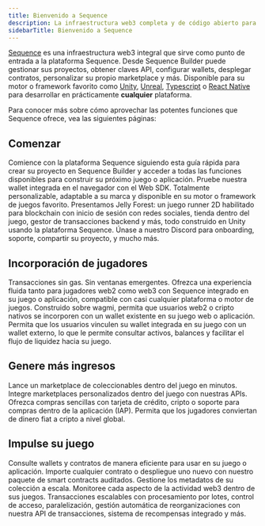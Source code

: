 ```yaml
---
title: Bienvenido a Sequence
description: La infraestructura web3 completa y de código abierto para cadenas, juegos y aplicaciones.
sidebarTitle: Bienvenido a Sequence
---
```


[Sequence](https://sequence.build/) es una infraestructura web3 integral que sirve como punto de entrada a la plataforma Sequence. Desde Sequence Builder puede gestionar sus proyectos, obtener claves API, configurar wallets, desplegar contratos, personalizar su propio marketplace y más. Disponible para su motor o framework favorito como [Unity](/sdk/unity/overview), [Unreal](/sdk/unreal/overview), [Typescript](/sdk/typescript/overview) o [React Native](/sdk/mobile) para desarrollar en prácticamente **cualquier** plataforma.

Para conocer más sobre cómo aprovechar las potentes funciones que Sequence ofrece, vea las siguientes páginas:

## Comenzar

<CardGroup cols={2}>
  <Card title="Cree su primer proyecto" icon="folder-plus" href="/solutions/builder/getting-started">
    Comience con la plataforma Sequence siguiendo esta guía rápida para crear su proyecto en Sequence Builder y acceder a todas las funciones disponibles para construir su próximo juego o aplicación.
  </Card>

  <Card title="Demo de Embedded Wallet" icon="gem" href="https://0xsequence.github.io/kit/?mode=waas">
    Pruebe nuestra wallet integrada en el navegador con el Web SDK. Totalmente personalizable, adaptable a su marca y disponible en su motor o framework de juegos favorito.
  </Card>

  <Card title="Guía de juego Unity de principio a fin" icon="unity" href="/guides/jelly-forest-unity-guide">
    Presentamos Jelly Forest: un juego runner 2D habilitado para blockchain con inicio de sesión con redes sociales, tienda dentro del juego, gestor de transacciones backend y más, todo construido en Unity usando la plataforma Sequence.
  </Card>

  <Card title="Únase a nuestra comunidad" icon="discord" href="https://discord.com/invite/sequence">
    Únase a nuestro Discord para onboarding, soporte, compartir su proyecto, y mucho más.
  </Card>
</CardGroup>

## Incorporación de jugadores

<CardGroup cols={3}>
  <Card title="Wallet embebida" icon="wallet" href="/solutions/wallets/embedded-wallet/overview">
    Transacciones sin gas. Sin ventanas emergentes. Ofrezca una experiencia fluida tanto para jugadores web2 como web3 con Sequence integrado en su juego o aplicación, compatible con casi cualquier plataforma o motor de juegos.
  </Card>

  <Card title="Web SDK" icon="coins" href="/sdk/web/overview">
    Construido sobre wagmi, permita que usuarios web2 o cripto nativos se incorporen con un wallet existente en su juego web o aplicación.
  </Card>

  <Card title="Vinculación de wallets" icon="link" href="/sdk/web/overview">
    Permita que los usuarios vinculen su wallet integrada en su juego con un wallet externo, lo que le permite consultar activos, balances y facilitar el flujo de liquidez hacia su juego.
  </Card>
</CardGroup>

## Genere más ingresos

<CardGroup cols={2}>
  <Card title="White-Label Marketplace" icon="store" href="/solutions/marketplaces/white-label-marketplace/overview">
    Lance un marketplace de coleccionables dentro del juego en minutos.
  </Card>

  <Card title="APIs de Marketplace" icon="folder-plus" href="/solutions/marketplaces/custom-marketplace/overview">
    Integre marketplaces personalizados dentro del juego con nuestras APIs.
  </Card>

  <Card title="Checkout de NFT" icon="cart-shopping" href="/sdk/web/guides/checkout">
    Ofrezca compras sencillas con tarjeta de crédito, cripto o soporte para compras dentro de la aplicación (IAP).
  </Card>

  <Card title="On-ramps de fiat (opciones para convertir dinero fiat a cripto)" icon="arrows-rotate" href="/sdk/web/guides/on-ramp">
    Permita que los jugadores conviertan de dinero fiat a cripto a nivel global.
  </Card>
</CardGroup>

## Impulse su juego

<CardGroup cols={2}>
  <Card title="Indexer" icon="database" href="/solutions/builder/indexer">
    Consulte wallets y contratos de manera eficiente para usar en su juego o aplicación.
  </Card>

  <Card title="Contratos y coleccionables" icon="gem" href="/solutions/collectibles/contracts/deploy-an-item-collection">
    Importe cualquier contrato o despliegue uno nuevo con nuestro paquete de smart contracts auditados. Gestione los metadatos de su colección a escala.
  </Card>

  <Card title="Analytics" icon="chart-line" href="/solutions/builder/analytics">
    Monitoree cada aspecto de la actividad web3 dentro de sus juegos.
  </Card>

  <Card title="Sidekick" icon="coins" href="/solutions/sidekick/overview">
    Transacciones escalables con procesamiento por lotes, control de acceso, paralelización, gestión automática de reorganizaciones con nuestra API de transacciones, sistema de recompensas integrado y más.
  </Card>
</CardGroup>